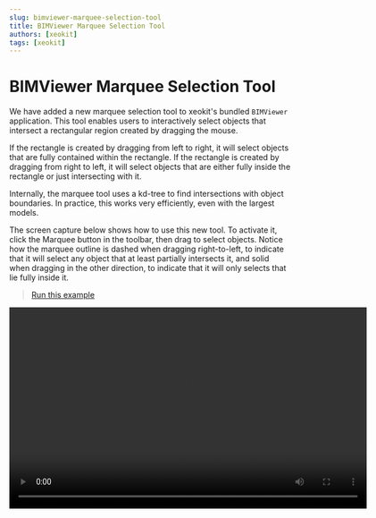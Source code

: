 ```yaml
---
slug: bimviewer-marquee-selection-tool
title: BIMViewer Marquee Selection Tool
authors: [xeokit]
tags: [xeokit]
---
```


# BIMViewer Marquee Selection Tool

We have added a new marquee selection tool to xeokit's bundled `BIMViewer` application. This tool enables users to interactively select objects that intersect a rectangular region created by dragging the mouse.

<!-- truncate -->

If the rectangle is created by dragging from left to right, it will select objects that are fully contained within the rectangle. If the rectangle is created by dragging from right to left, it will select objects that are either fully inside the rectangle or just intersecting with it.

Internally, the marquee tool uses a kd-tree to find intersections with object boundaries. In practice, this works very efficiently, even with the largest models.

The screen capture below shows how to use this new tool. To activate it, click the Marquee button in the toolbar, then drag to select objects. Notice how the marquee outline is dashed when dragging right-to-left, to indicate that it will select any object that at least partially intersects it, and solid when dragging in the other direction, to indicate that it will only selects that lie fully inside it.


> [Run this example](https://xeokit.io/demo.html?projectId=HolterTower&tab=storeys)

<video controls width="640" height="360" controlsList="nodownload">
  <source src="/attachments/Screencast_from_03.09.2023_22_35_14.mp4" type="video/mp4" />
  <source src="/attachments/Screencast_from_03.09.2023_22_35_14.webm" type="video/webm" />
  Your browser does not support the video tag.
</video>
